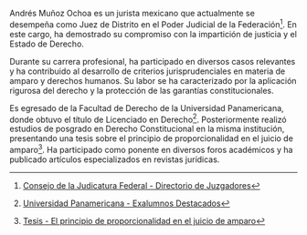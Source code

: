 Andrés Muñoz Ochoa es un jurista mexicano que actualmente se desempeña como Juez de Distrito en el Poder Judicial de la Federación[^1]. En este cargo, ha demostrado su compromiso con la impartición de justicia y el Estado de Derecho.

Durante su carrera profesional, ha participado en diversos casos relevantes y ha contribuido al desarrollo de criterios jurisprudenciales en materia de amparo y derechos humanos. Su labor se ha caracterizado por la aplicación rigurosa del derecho y la protección de las garantías constitucionales.

Es egresado de la Facultad de Derecho de la Universidad Panamericana, donde obtuvo el título de Licenciado en Derecho[^2]. Posteriormente realizó estudios de posgrado en Derecho Constitucional en la misma institución, presentando una tesis sobre el principio de proporcionalidad en el juicio de amparo[^3]. Ha participado como ponente en diversos foros académicos y ha publicado artículos especializados en revistas jurídicas.

[^1]: [Consejo de la Judicatura Federal - Directorio de Juzgadores](https://www.cjf.gob.mx/directorio/index.htm?a=Andrés%20Muñoz%20Ochoa)

[^2]: [Universidad Panamericana - Exalumnos Destacados](https://www.up.edu.mx/es/egresados/exalumnos-destacados)

[^3]: [Tesis - El principio de proporcionalidad en el juicio de amparo](https://biblio.juridicas.unam.mx/bjv/detalle-libro/3066-el-principio-de-proporcionalidad-en-el-juicio-de-amparo)
